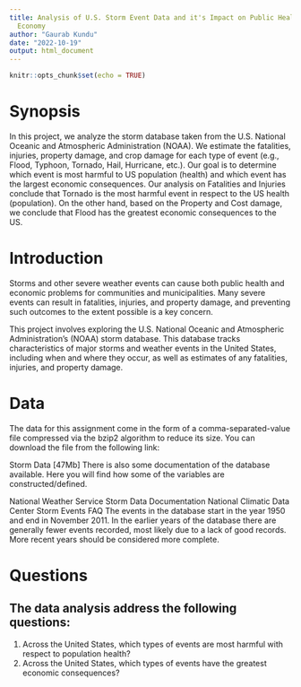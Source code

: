 ```yaml
---
title: Analysis of U.S. Storm Event Data and it's Impact on Public Health and the
  Economy
author: "Gaurab Kundu"
date: "2022-10-19"
output: html_document
---
```


```r
knitr::opts_chunk$set(echo = TRUE)
```

# Synopsis
 In this project, we analyze the storm database taken from the U.S. National Oceanic and Atmospheric Administration (NOAA). We estimate the fatalities, injuries, property damage, and crop damage for each type of event (e.g., Flood, Typhoon, Tornado, Hail, Hurricane, etc.). Our goal is to determine which event is most harmful to US population (health) and which event has the largest economic consequences. Our analysis on Fatalities and Injuries conclude that Tornado is the most harmful event in respect to the US health (population). On the other hand, based on the Property and Cost damage, we conclude that Flood has the greatest economic consequences to the US.

# Introduction
 Storms and other severe weather events can cause both public health and economic problems for communities and municipalities. Many severe events can result in fatalities, injuries, and property damage, and preventing such outcomes to the extent possible is a key concern.

 This project involves exploring the U.S. National Oceanic and Atmospheric Administration's (NOAA) storm database. This database tracks characteristics of major storms and weather events in the United States, including when and where they occur, as well as estimates of any fatalities, injuries, and property damage.

# Data
 The data for this assignment come in the form of a comma-separated-value file compressed via the bzip2 algorithm to reduce its size. You can download the file from the following link:

Storm Data [47Mb]
There is also some documentation of the database available. Here you will find how some of the variables are constructed/defined.

National Weather Service Storm Data Documentation
National Climatic Data Center Storm Events FAQ
The events in the database start in the year 1950 and end in November 2011. In the earlier years of the database there are generally fewer events recorded, most likely due to a lack of good records. More recent years should be considered more complete.

# Questions
## The data analysis address the following questions:

1. Across the United States, which types of events are most harmful with respect to population health?
2. Across the United States, which types of events have the greatest economic consequences?

